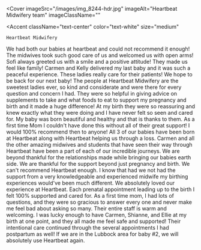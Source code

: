 
<Cover
  imageSrc="/images/img_8244-hdr.jpg"
  imageAlt="Heartbeat Midwifery team"
  imageClassName=""
>
  <Accent
    className="text-center"
    color="text-white"
    size="medium"
  >
    Heartbeat Midwifery
  </Accent>
</Cover>

<Section className="bg-body2 py-20">
  <FancyHeading
    text="Happy words"
    accent="from happy families"
  />
  <Swiper>
    <Testimonial1
      img="/images/suzanna-rempel-1.jpg"
      cite="Suzanna Rempel"
    >
      <Quote>We had both our babies at heartbeat and could not recommend it enough! The midwives took such good care of us and welcomed us with open arms! Sofi always greeted us with a smile and a positive attitude! They made us feel like family! Carmen and Kelly delivered my last baby and it was such a peaceful experience. These ladies really care for their patients! We hope to be back for our next baby!</Quote>
    </Testimonial1>
    <Testimonial1
      img="/images/rebecca-friesen.jpg"
      cite="Rebecca Friesen"
    >
      <Quote>The people at Heartbeat Midwifery are the sweetest ladies ever, so kind and considerate and were there for every question and concern I had. They were so helpful in giving advice on supplements to take and what foods to eat to support my pregnancy and birth and it made a huge difference! At my birth they were so reassuring and knew exactly what they were doing and I have never felt so seen and cared for. My baby was born beautiful and healthy and that is thanks to them. As a first time Mom I couldn't have done this without all of their great support! I would 100% recommend then to anyone!</Quote>
    </Testimonial1>
    <Testimonial1
      img="/images/naomi-massey.png"
      cite="Naomi Massey"
    >
      <Quote>All 3 of our babies have been born at Heartbeat along with Heartbeat helping us through a loss. Carmen and all the other amazing midwives and students that have seen their way through Heartbeat have been a part of each of our incredible journeys. We are beyond thankful for the relationships made while bringing our babies earth side. We are thankful for the support beyond just pregnancy and birth. We can't recommend Heartbeat enough. I know that had we not had the support from a very knowledgeable and experienced midwife my birthing experiences would've been much different.</Quote>
    </Testimonial1>
    <Testimonial1
      img="/images/ashley-musick-1.jpg"
      cite="Ashley Musick"
    >
      <Quote>We absolutely loved our experience at Heartbeat. Each prenatal appointment leading up to the birth I felt 100% supported and cared for. As a first time mom, I had lots of questions, and they were so gracious to answer every one and never make me feel bad about asking so many. Their entire staff is warm and welcoming. I was lucky enough to have Carmen, Shianne, and Ellie at my birth at one point, and they all made me feel safe and supported! Their intentional care continued through the several appointments I had postpartum as well! If we are in the Lubbock area for baby #2, we will absolutely use Heartbeat again.</Quote>
    </Testimonial1>
  </Swiper>
</Section>
